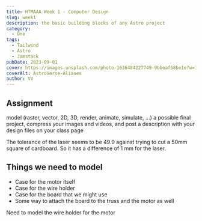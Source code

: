 ```yaml
---
title: HTMAAA Week 1 - Computer Design
slug: week1
description: the basic building blocks of any Astro project
category:
  - One
tags:
  - Tailwind
  - Astro
  - Jamstack
pubDate: 2023-09-01
cover: https://images.unsplash.com/photo-1636484227749-9bbeaf58be1e?w=1960&h=1102&auto=format&fit=crop&q=60&ixlib=rb-4.0.3&ixid=M3wxMjA3fDB8MHxzZWFyY2h8MTR8fGNvbXB1dGVyJTIwY2FkfGVufDB8fDB8fHww
coverAlt: AstroVerse-Aliases
author: VV
---
```


## Assignment

model (raster, vector, 2D, 3D, render, animate, simulate, ...) a possible final project,
compress your images and videos,
and post a description with your design files on your class page

The tolerance of the laser seems to be 49.9 against trying to cut a 50mm square of cardboard.
So it has a difference of 1 mm for the laser.

## Things we need to model

- Case for the motor itself
- Case for the wire holder
- Case for the board that we might use
- Some way to attach the board to the truss and the motor as well

Need to model the wire holder for the motor
